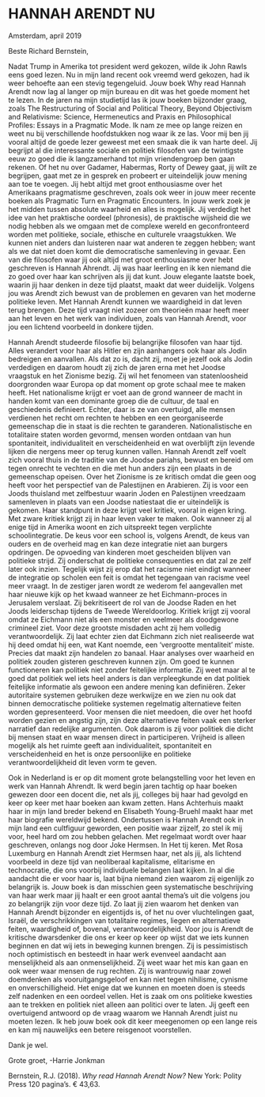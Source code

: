 
# HANNAH ARENDT NU


Amsterdam, april 2019


Beste Richard Bernstein,


Nadat Trump in Amerika tot president werd gekozen, wilde ik John Rawls eens goed lezen. Nu in mijn land recent ook vreemd werd gekozen, had ik weer behoefte aan een stevig tegengeluid. Jouw boek Why read Hannah Arendt now lag al langer op mijn bureau en dit was het goede moment het te lezen. In de jaren na mijn studietijd las ik jouw boeken bijzonder graag, zoals The Restructuring of Social and Political Theory, Beyond Objectivism and Relativisme: Science, Hermeneutics and Praxis en Philosophical Profiles: Essays in a Pragmatic Mode. Ik nam ze mee op lange reizen en weet nu bij verschillende hoofdstukken nog waar ik ze las. Voor mij ben jij vooral altijd de goede lezer geweest met een smaak die ik van harte deel. Jij begrijpt al die interessante sociale en politiek filosofen van de twintigste eeuw zo goed die ik langzamerhand tot mijn vriendengroep ben gaan rekenen. Of het nu over Gadamer, Habermas, Rorty of Dewey gaat, jij wilt ze begrijpen, gaat met ze in gesprek en probeert er uiteindelijk jouw mening aan toe te voegen. Jij hebt altijd met groot enthousiasme over het Amerikaans pragmatisme geschreven, zoals ook weer in jouw meer recente boeken als Pragmatic Turn en Pragmatic Encounters. In jouw werk zoek je het midden tussen absolute waarheid en alles is mogelijk. Jij verdedigt het idee van het praktische oordeel (phronesis), de praktische wijsheid die we nodig hebben als we omgaan met de complexe wereld en geconfronteerd worden met politieke, sociale, ethische en culturele vraagstukken. We kunnen niet anders dan luisteren naar wat anderen te zeggen hebben; want als we dat niet doen komt die democratische samenleving in gevaar. Een van die filosofen waar jij ook altijd met groot enthousiasme over hebt geschreven is Hannah Ahrendt. Jij was haar leerling en ik ken niemand die zo goed over haar kan schrijven als jij dat kunt. Jouw elegante laatste boek, waarin jij haar denken in deze tijd plaatst, maakt dat weer duidelijk. Volgens jou was Arendt zich bewust van de problemen en gevaren van het moderne politieke leven. Met Hannah Arendt kunnen we waardigheid in dat leven terug brengen. Deze tijd vraagt niet zozeer om theorieën maar heeft meer aan het leven en het werk van individuen, zoals van Hannah Arendt, voor jou een lichtend voorbeeld in donkere tijden. 


Hannah Arendt studeerde filosofie bij belangrijke filosofen van haar tijd. Alles verandert voor haar als Hitler en zijn aanhangers ook haar als Jodin bedreigen en aanvallen. Als dat zo is, dacht zij, moet je jezelf ook als Jodin verdedigen en daarom houdt zij zich de jaren erna met het Joodse vraagstuk en het Zionisme bezig. Zij wil het fenomeen van statenloosheid doorgronden waar Europa op dat moment op grote schaal mee te maken heeft. Het nationalisme krijgt er voet aan de grond wanneer de macht in handen komt van een dominante groep die de cultuur, de taal en geschiedenis definieert. Echter, daar is ze van overtuigd, alle mensen verdienen het recht om rechten te hebben en een georganiseerde gemeenschap die in staat is die rechten te garanderen. Nationalistische en totalitaire staten worden gevormd, mensen worden ontdaan van hun spontaniteit, individualiteit en verscheidenheid en wat overblijft zijn levende lijken die nergens meer op terug kunnen vallen. Hannah Arendt zelf voelt zich vooral thuis in de traditie van de Joodse pariahs, bewust en bereid om tegen onrecht te vechten en die met hun anders zijn een plaats in de gemeenschap opeisen. Over het Zionisme is ze kritisch omdat die geen oog heeft voor het perspectief van de Palestijnen en Arabieren. Zij is voor een Joods thuisland met zelfbestuur waarin Joden en Palestijnen vreedzaam samenleven in plaats van een Joodse natiestaat die er uiteindelijk is gekomen. Haar standpunt in deze krijgt veel kritiek, vooral in eigen kring. Met zware kritiek krijgt zij in haar leven vaker te maken. Ook wanneer zij al enige tijd in Amerika woont en zich uitspreekt tegen verplichte schoolintegratie. De keus voor een school is, volgens Arendt, de keus van ouders en de overheid mag en kan deze integratie niet aan burgers opdringen. De opvoeding van kinderen moet gescheiden blijven van politieke strijd. Zij onderschat de politieke consequenties en dat zal ze zelf later ook inzien. Tegelijk wijst zij erop dat het racisme niet eindigt wanneer de integratie op scholen een feit is omdat het tegengaan van racisme veel meer vraagt. In de zestiger jaren wordt ze wederom fel aangevallen met haar nieuwe kijk op het kwaad wanneer ze het Eichmann-proces in Jerusalem verslaat. Zij bekritiseert de rol van de Joodse Raden en het Joods leiderschap tijdens de Tweede Wereldoorlog. Kritiek krijgt zij vooral omdat ze Eichmann niet als een monster en veelmeer als doodgewone crimineel ziet. Voor deze grootste misdaden acht zij hem volledig verantwoordelijk. Zij laat echter zien dat Eichmann zich niet realiseerde wat hij deed omdat hij een, wat Kant noemde, een ‘vergrootte mentaliteit’ miste. Precies dat maakt zijn handelen zo banaal. Haar analyses over waarheid en politiek zouden gisteren geschreven kunnen zijn. Om goed te kunnen functioneren kan politiek niet zonder feitelijke informatie. Zij weet maar al te goed dat politiek wel iets heel anders is dan verpleegkunde en dat politiek feitelijke informatie als gewoon een andere mening kan definiëren. Zeker autoritaire systemen gebruiken deze werkwijze en we zien nu ook dat binnen democratische politieke systemen regelmatig alternatieve feiten worden gepresenteerd. Voor mensen die niet meedoen, die over het hoofd worden gezien en angstig zijn, zijn deze alternatieve feiten vaak een sterker narratief dan redelijke argumenten. Ook daarom is zij voor politiek die dicht bij mensen staat en waar mensen direct in participeren. Vrijheid is alleen mogelijk als het ruimte geeft aan individualiteit, spontaniteit en verscheidenheid en het is onze persoonlijke en politieke verantwoordelijkheid dit leven vorm te geven. 


Ook in Nederland is er op dit moment grote belangstelling voor het leven en werk van Hannah Ahrendt. Ik werd begin jaren tachtig op haar boeken gewezen door een docent die, net als jij, colleges bij haar had gevolgd en keer op keer met haar boeken aan kwam zetten. Hans Achterhuis maakt haar in mijn land breder bekend en Elisabeth Young-Bruehl maakt haar met haar biografie wereldwijd bekend. Ondertussen is Hannah Arendt ook in mijn land een cultfiguur geworden, een positie waar zijzelf, zo stel ik mij voor, heel hard om zou hebben gelachen. Met regelmaat wordt over haar geschreven, onlangs nog door Joke Hermsen. In Het tij keren. Met Rosa Luxemburg en Hannah Arendt ziet Hermsen haar, net als jij, als lichtend voorbeeld in deze tijd van neoliberaal kapitalisme, elitarisme en technocratie, die ons voorbij individuele belangen laat kijken. In al die aandacht die er voor haar is, laat bijna niemand zien waarom zij eigenlijk zo belangrijk is. Jouw boek is dan misschien geen systematische beschrijving van haar werk maar jij haalt er een groot aantal thema’s uit die volgens jou zo belangrijk zijn voor deze tijd. Zo laat jij zien waarom het denken van Hannah Arendt bijzonder en eigentijds is, of het nu over vluchtelingen gaat, Israël, de verschrikkingen van totalitaire regimes, liegen en alternatieve feiten, waardigheid of, bovenal, verantwoordelijkheid. Voor jou is Arendt de kritische dwarsdenker die ons er keer op keer op wijst dat we iets kunnen beginnen en dat wij iets in beweging kunnen brengen. Zij is pessimistisch noch optimistisch en besteedt in haar werk evenveel aandacht aan menselijkheid als aan onmenselijkheid. Zij weet waar het mis kan gaan en ook weer waar mensen de rug rechten. Zij is wantrouwig naar zowel doemdenken als vooruitgangsgeloof en kan niet tegen nihilisme, cynisme en onverschilligheid. Het enige dat we kunnen en moeten doen is steeds zelf nadenken en een oordeel vellen. Het is zaak om ons politieke kwesties aan te trekken en politiek niet alleen aan politici over te laten. Jij geeft een overtuigend antwoord op de vraag waarom we Hannah Arendt juist nu moeten lezen. Ik heb jouw boek ook dit keer meegenomen op een lange reis en kan mij nauwelijks een betere reisgenoot voorstellen.
 

Dank je wel.


Grote groet, -Harrie Jonkman


Bernstein, R.J. (2018). *Why read Hannah Arendt Now?* New York: Polity Press 120 pagina’s. € 43,63.



